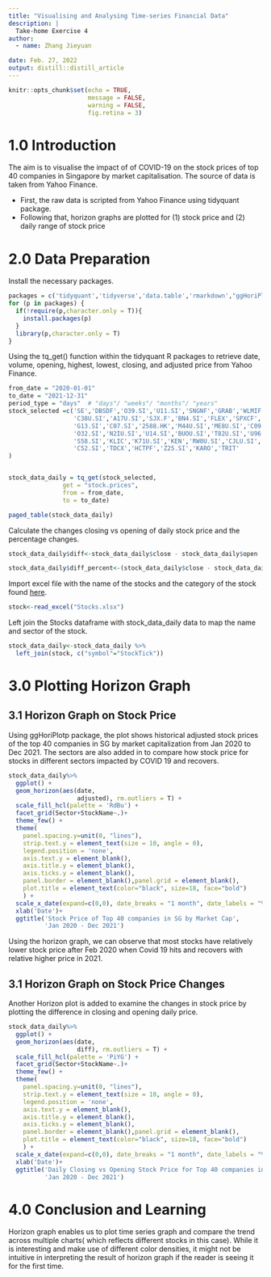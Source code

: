 ```yaml
---
title: "Visualising and Analysing Time-series Financial Data"
description: |
  Take-home Exercise 4
author:
  - name: Zhang Jieyuan 

date: Feb. 27, 2022
output: distill::distill_article
---
```


```r
knitr::opts_chunk$set(echo = TRUE,
                      message = FALSE,
                      warning = FALSE,
                      fig.retina = 3)
```

# 1.0 Introduction

The aim is to visualise the impact of of COVID-19 on the stock prices of top 40 companies in Singapore by market capitalisation. The source of data is taken from  Yahoo Finance.

* First, the raw data is scripted from Yahoo Finance using tidyquant package.
* Following that, horizon graphs are plotted for (1) stock price and (2) daily range of stock price

# 2.0 Data Preparation

Install the necessary packages.

```r
packages = c('tidyquant','tidyverse','data.table','rmarkdown',"ggHoriPlot","ggthemes","readxl")
for (p in packages) {
  if(!require(p,character.only = T)){
    install.packages(p)
  }
  library(p,character.only = T)
}
```
Using the tq_get() function within the tidyquant R packages to retrieve date, volume, opening, highest, lowest, closing, and adjusted price from Yahoo Finance.

```r
from_date = "2020-01-01"
to_date = "2021-12-31"
period_type = "days"  # "days"/ "weeks"/ "months"/ "years"
stock_selected =c('SE','DBSDF','O39.SI','U11.SI','SNGNF','GRAB','WLMIF','SINGF',
                  'C38U.SI','A17U.SI','SJX.F','BN4.SI','FLEX','SPXCF','G07.SI',
                  'G13.SI','C07.SI','2588.HK','M44U.SI','ME8U.SI','C09.SI',
                  'O32.SI','N2IU.SI','U14.SI','BUOU.SI','T82U.SI','U96.SI',
                  'S58.SI','KLIC','K71U.SI','KEN','RW0U.SI','CJLU.SI','U06.SI',
                  'C52.SI','TDCX','HCTPF','Z25.SI','KARO','TRIT'
)


stock_data_daily = tq_get(stock_selected,
               get = "stock.prices",
               from = from_date,
               to = to_date) 

paged_table(stock_data_daily)

```
Calculate the changes closing vs opening of daily stock price and the percentage changes.

```r

stock_data_daily$diff<-stock_data_daily$close - stock_data_daily$open

stock_data_daily$diff_percent<-(stock_data_daily$close - stock_data_daily$open)/stock_data_daily$open
```

Import excel file with the name of the stocks and the category of the stock found [here](https://companiesmarketcap.com/singapore/largest-companies-in-singapore-by-market-cap/).

```r

stock<-read_excel("Stocks.xlsx")
```

Left join the Stocks dataframe with stock_data_daily data to map the name and sector of the stock.

```r
stock_data_daily<-stock_data_daily %>%
  left_join(stock, c("symbol"="StockTick"))
```
# 3.0 Plotting Horizon Graph

## 3.1 Horizon Graph on Stock Price

Using ggHoriPlotp package, the plot shows historical adjusted stock prices of the top 40 companies in SG by market capitalization from Jan 2020 to Dec 2021. The sectors are also added in to compare how stock price for stocks in different sectors impacted by COVID 19 and recovers.

```r
stock_data_daily%>%  
  ggplot() +
  geom_horizon(aes(date, 
                   adjusted), rm.outliers = T) +
  scale_fill_hcl(palette = 'RdBu') +
  facet_grid(Sector+StockName~.)+
  theme_few() +
  theme(
    panel.spacing.y=unit(0, "lines"),
    strip.text.y = element_text(size = 10, angle = 0),
    legend.position = 'none',
    axis.text.y = element_blank(),
    axis.title.y = element_blank(),
    axis.ticks.y = element_blank(),
    panel.border = element_blank(),panel.grid = element_blank(),
    plot.title = element_text(color="black", size=18, face="bold")
    ) +
  scale_x_date(expand=c(0,0), date_breaks = "1 month", date_labels = "%b%y") +
  xlab('Date')+
  ggtitle('Stock Price of Top 40 companies in SG by Market Cap', 
          'Jan 2020 - Dec 2021')

```

Using the horizon graph, we can observe that most stocks have relatively lower stock price after Feb 2020 when Covid 19 hits and recovers with relative higher price in 2021.

## 3.1 Horizon Graph on Stock Price Changes

Another Horizon plot is added to examine the changes in stock price by plotting the difference in closing and opening daily price.

```r
stock_data_daily%>%  
  ggplot() +
  geom_horizon(aes(date, 
                   diff), rm.outliers = T) +
  scale_fill_hcl(palette = 'PiYG') +
  facet_grid(Sector+StockName~.)+
  theme_few() +
  theme(
    panel.spacing.y=unit(0, "lines"),
    strip.text.y = element_text(size = 10, angle = 0),
    legend.position = 'none',
    axis.text.y = element_blank(),
    axis.title.y = element_blank(),
    axis.ticks.y = element_blank(),
    panel.border = element_blank(),panel.grid = element_blank(),
    plot.title = element_text(color="black", size=18, face="bold")
    ) +
  scale_x_date(expand=c(0,0), date_breaks = "1 month", date_labels = "%b%y") +
  xlab('Date')+
  ggtitle('Daily Closing vs Opening Stock Price for Top 40 companies in SG by Market Cap', 
          'Jan 2020 - Dec 2021')

```

# 4.0 Conclusion and Learning

Horizon graph enables us to plot time series graph and compare the trend across multiple charts( which reflects different stocks in this case). While it is interesting and make use of different color densities, it might not be intuitive in interpreting the result of horizon graph if the reader is seeing it for the first time.






